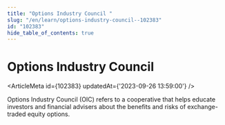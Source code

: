 ```yaml
---
title: "Options Industry Council "
slug: "/en/learn/options-industry-council--102383"
id: "102383"
hide_table_of_contents: true
---
```



# Options Industry Council 

<ArticleMeta id={102383} updatedAt={'2023-09-26 13:59:00'} />
<div className='border-solid border-b border-t-0 my-4 border-[var(--ifm-color-gray-300)]' />

Options Industry Council (OIC) refers to a cooperative that helps educate investors and financial advisers about the benefits and risks of exchange-traded equity options.
